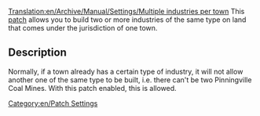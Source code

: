 [[Translation:en/Archive/Manual/Settings/Multiple industries per town]]
This [[en/Community/Patches/Patches|patch]] allows you to build two or more industries of the same type on land that comes under the jurisdiction of one town.

== Description ==

Normally, if a town already has a certain type of industry, it will not allow another one of the same type to be built, i.e. there can't be two Pinningville Coal Mines.  With this patch enabled, this is allowed.

[[Category:en/Patch Settings]]